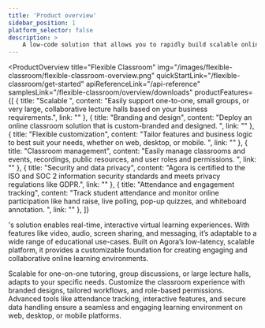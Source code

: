 ```yaml
---
title: 'Product overview'
sidebar_position: 1
platform_selector: false
description: >
    A low-code solution that allows you to rapidly build scalable online classrooms of any size.
---
```



<ProductOverview
    title="Flexible Classroom"
    img="/images/flexible-classroom/flexible-classroom-overview.png"
    quickStartLink="/flexible-classroom/get-started"
    apiReferenceLink="/api-reference"
    samplesLink="/flexible-classroom/overview/downloads"
    productFeatures={[
        {
            title: "Scalable ",
            content: "Easily support one-to-one, small groups, or very large, collaborative lecture halls based on your business requirements.",
            link: ""
        },
        {
            title: "Branding and design",
            content: "Deploy an online classroom solution that is custom-branded and designed. ",
            link: ""
        },   
        {
            title: "Flexible customization",
            content: "Tailor features and business logic to best suit your needs, whether on web, desktop, or mobile. ",
            link: ""
        },
        {
            title: "Classroom management",
            content: "Easily manage classrooms and events, recordings, public resources, and user roles and permissions.    ",
            link: ""
        },
        {
            title: "Security and data privacy",
            content: "Agora is certified to the ISO and SOC 2 information security standards and meets privacy regulations like GDPR.",
            link: ""
        },
        {
            title: "Attendance and engagement tracking",
            content: "Track student attendance and monitor online participation like hand raise, live polling, pop-up quizzes, and whiteboard annotation. ",
            link: ""
        },
    ]}

>

<Vg k="COMPANY" />'s <Vg k="FC" /> solution enables real-time, interactive virtual learning experiences. With features like video, audio, screen sharing, and messaging, it’s adaptable to a wide range of educational use-cases. Built on Agora’s low-latency, scalable platform, it provides a customizable foundation for creating engaging and collaborative online learning environments.

Scalable for one-on-one tutoring, group discussions, or large lecture halls, <Vg k="FC" /> adapts to your specific needs. Customize the classroom experience with branded designs, tailored workflows, and role-based permissions. Advanced tools like attendance tracking, interactive features, and secure data handling ensure a seamless and engaging learning environment on web, desktop, or mobile platforms.

</ProductOverview>